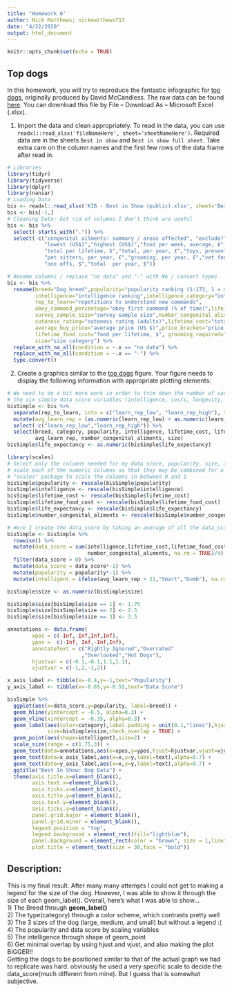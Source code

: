 ```yaml
---
title: "Homework 6"
author: Nick Matthews; nickmatthews713
date: "4/22/2020"
output: html_document
---
```


```r
knitr::opts_chunk$set(echo = TRUE)
```

## Top dogs

In this homework, you will try to reproduce the fantastic infographic for [top dogs](https://informationisbeautiful.net/visualizations/best-in-show-whats-the-top-data-dog/), originally produced by David McCandless. The raw data can be found [here](https://docs.google.com/spreadsheets/d/1l_HfF5EaN-QgnLc2UYdCc7L2CVrk0p3VdGB1godOyhk/edit#gid=10). You can download this file by File -- Download As -- Microsoft Excel (.xlsx).

1. Import the data and clean appropriately. To read in the data, you can use `readxl::read_xlsx('fileNameHere', sheet='sheetNameHere')`. Required data are in the sheets `Best in show` and `Best in show full sheet`. Take extra care on the column names and the first few rows of the data frame after read in.

```r
# Libraries
library(tidyr)
library(tidyverse)
library(dplyr)
library(naniar)
# Loading Data
bis <- readxl::read_xlsx('KIB - Best in Show (public).xlsx', sheet='Best in show',range ="A6:AX179")
bis <- bis[-1,]
# Cleaning Data: Get rid of columns I don't think are useful
bis <- bis %>%
  select(-starts_with(".")) %>%
  select(-c("congenital ailments: summary / areas affected", "exclude?", "congenital ailments: detail",
            "lowest (US$)","highest (US$)","food per week, average, £","min, £","max, £","food per week, $",
            "total per lifetime, $","total, per year, £","toys, presents, treats, per year, £",
            "pet sitters, per year, £","grooming, per year, £","vet fees per year, £","kennels per year, £",
            "one offs, $","total  per year, $"))

# Rename columns / replace "no data" and "-" with NA / convert types
bis <- bis %>%
  rename(breed="Dog breed",popularity="popularity ranking (1-173, 1 = most popular)",
         intelligence="intelligence ranking",intelligence_category="intelligence category",
         rep_to_learn="repetitions to understand new commands",
         obey_command_percentage="obey first command (% of time)",life_expectancy="life expectancy (years)",
         survey_sample_size="survey sample size",number_congenital_aliments="No.",
         cuteness_rating="cuteness rating (adults)",lifetime_cost="total lifetime cost, $",
         average_buy_price="average price (US $)",price_bracket="price bracket",
         lifetime_food_cost="food per lifetime, $", grooming_required="grooming required",
         size="size category") %>%
  replace_with_na_all(condition = ~.x == "no data") %>%
  replace_with_na_all(condition = ~.x == "-") %>%
  type.convert()

```

2. Create a graphics similar to the  [top dogs](https://informationisbeautiful.net/visualizations/best-in-show-whats-the-top-data-dog/) figure. Your figure needs to display the following information with appropriate plotting elements:

```r
# We need to do a bit more work in order to trim down the number of variables in order to replicate
# the six simple data score variables (intelligence, costs, longevity, grooming, ailments, and appetite)
bisSimple <- bis %>%
  separate(rep_to_learn, into = c("learn_rep_low", "learn_rep_high"), sep = "-") %>%
  mutate(avg_learn_rep = (as.numeric(learn_rep_low) + as.numeric(learn_rep_high))/2) %>%
  select(-c("learn_rep_low","learn_rep_high")) %>%
  select(breed, category, popularity, intelligence, lifetime_cost, lifetime_food_cost, life_expectancy,
         avg_learn_rep, number_congenital_aliments, size)
bisSimple$life_expectancy <- as.numeric(bisSimple$life_expectancy)
```

```r
library(scales)
# Select only the columns needed for my data score, popularity, size, and inteligence. Then
# scale each of the numeric columns so that they may be combined for a score. I use the
# "scales" package to scale the columns in between 0 and 1
bisSimple$popularity <- rescale(bisSimple$popularity)
bisSimple$intelligence <- rescale(bisSimple$intelligence)
bisSimple$lifetime_cost <- rescale(bisSimple$lifetime_cost)
bisSimple$lifetime_food_cost <- rescale(bisSimple$lifetime_food_cost)
bisSimple$life_expectancy <- rescale(bisSimple$life_expectancy)
bisSimple$number_congenital_aliments <- rescale(bisSimple$number_congenital_aliments)
```

```r
# Here I create the data_score by taking an average of all the data_score scaled columns
bisSimple <- bisSimple %>%
  rowwise() %>%
  mutate(data_score = sum(intelligence,lifetime_cost,lifetime_food_cost,
                          number_congenital_aliments, na.rm = TRUE)/4) %>%
  filter(data_score > 0) %>%
  mutate(data_score = data_score*-1) %>%
  mutate(popularity = popularity*-1) %>%
  mutate(intelligent = ifelse(avg_learn_rep > 21,"Smart","Dumb"), na.rm=TRUE)

bisSimple$size <- as.numeric(bisSimple$size)

bisSimple$size[bisSimple$size == 1] <- 1.75
bisSimple$size[bisSimple$size == 2] <- 2.5
bisSimple$size[bisSimple$size == 3] <- 3.5
```

```r
annotations <- data.frame(
        xpos = c(-Inf,-Inf,Inf,Inf),
        ypos =  c(-Inf, Inf,-Inf,Inf),
        annotateText = c("Rightly Ignored","Overrated"
                        ,"Overlooked","Hot Dogs"),
        hjustvar = c(-0.1,-0.1,1.1,1.1),
        vjustvar = c(-1,2,-1,2))

x_axis_label <- tibble(x=-0.4,y=-1,text="Popularity")
y_axis_label <- tibble(x=-0.65,y=-0.55,text="Data Score")

bisSimple %>%
  ggplot(aes(x=data_score,y=popularity, label=breed)) +
  geom_hline(yintercept = -0.5, alpha=0.3) +
  geom_vline(xintercept = -0.35, alpha=0.3) +
  geom_label(aes(color=category),label.padding = unit(0.1,"lines"),hjust=0,vjust=0,
             size=bisSimple$size,check_overlap = TRUE) +
  geom_point(aes(shape=intelligent),size=2) +
  scale_size(range = c(1.75,3)) +
  geom_text(data=annotations,aes(x=xpos,y=ypos,hjust=hjustvar,vjust=vjustvar,label=annotateText),alpha=0.6) +
  geom_text(data=x_axis_label,aes(x=x,y=y,label=text),alpha=0.7) +
  geom_text(data=y_axis_label,aes(x=x,y=y,label=text),alpha=0.7) +
  ggtitle("Best In Show: Dog Data") +
  theme(axis.title.x=element_blank(),
        axis.text.x=element_blank(),
        axis.ticks.x=element_blank(),
        axis.title.y=element_blank(),
        axis.text.y=element_blank(),
        axis.ticks.y=element_blank(),
        panel.grid.major = element_blank(),
        panel.grid.minor = element_blank(),
        legend.position = "top",
        legend.background = element_rect(fill="lightblue"),
        panel.background = element_rect(color = "brown", size = 1,linetype = "dashed"),
        plot.title = element_text(size = 30,face = "bold"))
```

## Description:  
This is my final result. After many many attempts I could not get to making a legend for the size of the dog. However, I was able to show it through the size of each geom_label(). Overall, here's what I was able to show...  
1) The Breed through **geom_label()**  
2) The type(category) through a color scheme, which contrasts pretty well  
3) The 3 sizes of the dog (large, medium, and small) but without a legend :(  
4) The popularity and data score by scaling variables  
5) The intelligence through shape of geom_point  
6) Get minimal overlap by using hjust and vjust, and also making the plot BIGGER!!  
Getting the dogs to be positioned similar to that of the actual graph we had to replicate was hard.
obviously he used a very specific scale to decide the data_score(much different from mine). But I guess
that is somewhat subjective.
